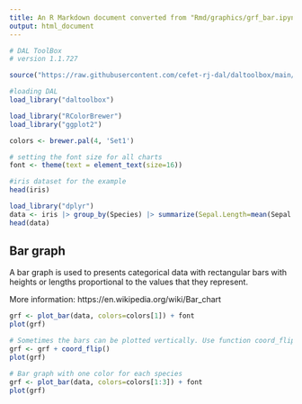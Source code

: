 ```yaml
---
title: An R Markdown document converted from "Rmd/graphics/grf_bar.ipynb"
output: html_document
---
```


```r
# DAL ToolBox
# version 1.1.727

source("https://raw.githubusercontent.com/cefet-rj-dal/daltoolbox/main/jupyter.R")

#loading DAL
load_library("daltoolbox") 
```

```r
load_library("RColorBrewer")
load_library("ggplot2")

colors <- brewer.pal(4, 'Set1')

# setting the font size for all charts
font <- theme(text = element_text(size=16))
```

```r
#iris dataset for the example
head(iris)
```

```r
load_library("dplyr")
data <- iris |> group_by(Species) |> summarize(Sepal.Length=mean(Sepal.Length))
head(data)
```

## Bar graph

A bar graph is used to presents categorical data with rectangular bars with heights or lengths proportional to the values that they represent. 

More information: https://en.wikipedia.org/wiki/Bar_chart

```r
grf <- plot_bar(data, colors=colors[1]) + font
plot(grf)
```

```r
# Sometimes the bars can be plotted vertically. Use function coord_flip() for that.
grf <- grf + coord_flip()
plot(grf)
```

```r
# Bar graph with one color for each species
grf <- plot_bar(data, colors=colors[1:3]) + font
plot(grf)
```

